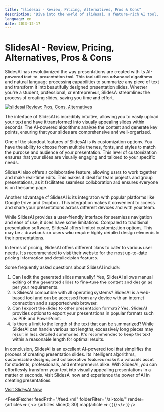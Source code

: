 ```yaml
---
title: "slidesai - Review, Pricing, Alternatives, Pros & Cons"
description: "Dive into the world of slidesai, a feature-rich AI tool. Learn about its features, pricing, and how it's making an impact. Don't miss out!"
language: en
date: 2023-12-17
---
```


# SlidesAI - Review, Pricing, Alternatives, Pros & Cons
        
SlidesAI has revolutionized the way presentations are created with its AI-powered text-to-presentation tool. This tool utilizes advanced algorithms and natural language processing capabilities to summarize any piece of text and transform it into beautifully designed presentation slides. Whether you're a student, professional, or entrepreneur, SlidesAI streamlines the process of creating slides, saving you time and effort.


<BlogHeader />


[![slidesai Review: Pros, Cons, Alternatives](/ai-tools/slidesai.png)](https://www.slidesai.io/)



The interface of SlidesAI is incredibly intuitive, allowing you to easily upload your text and have it transformed into visually appealing slides within seconds. The AI-powered algorithms analyze the content and generate key points, ensuring that your slides are comprehensive and well-organized.

One of the standout features of SlidesAI is its customization options. You have the ability to choose from multiple themes, fonts, and styles to match the purpose and audience of your presentation. This level of customization ensures that your slides are visually engaging and tailored to your specific needs.

SlidesAI also offers a collaborative feature, allowing users to work together and make real-time edits. This makes it ideal for team projects and group presentations, as it facilitates seamless collaboration and ensures everyone is on the same page.

Another advantage of SlidesAI is its integration with popular platforms like Google Drive and Dropbox. This integration makes it convenient to access and share your presentations across different devices and with your team.

While SlidesAI provides a user-friendly interface for seamless navigation and ease of use, it does have some limitations. Compared to traditional presentation software, SlidesAI offers limited customization options. This may be a drawback for users who require highly detailed design elements in their presentations.

In terms of pricing, SlidesAI offers different plans to cater to various user needs. It's recommended to visit their website for the most up-to-date pricing information and detailed plan features.

Some frequently asked questions about SlidesAI include:

1. Can I edit the generated slides manually? Yes, SlidesAI allows manual editing of the generated slides to fine-tune the content and design as per your requirements.
2. Is SlidesAI compatible with all operating systems? SlidesAI is a web-based tool and can be accessed from any device with an internet connection and a supported web browser.
3. Can I export the slides to other presentation formats? Yes, SlidesAI provides options to export your presentations in popular formats such as PDF and PowerPoint.
4. Is there a limit to the length of the text that can be summarized? While SlidesAI can handle various text lengths, excessively long pieces may result in less detailed summaries. It's recommended to keep the text within a reasonable length for optimal results.

In conclusion, SlidesAI is an excellent AI-powered tool that simplifies the process of creating presentation slides. Its intelligent algorithms, customizable designs, and collaborative features make it a valuable asset for students, professionals, and entrepreneurs alike. With SlidesAI, you can effortlessly transform your text into visually appealing presentations in a matter of seconds. Visit SlidesAI now and experience the power of AI in creating presentations.

[Visit SlidesAI Now](https://www.slidesai.io/)


<AdComponent />


<FeedFetcher feedPath="/feed.xml" folderFilter="/ai-tools/" render={articles => (
    <>
        <Cards>
            {articles.slice(0, 30).map(article => (
                <Card key={article.link} title={article.title} href={article.link} />
            ))}
        </Cards>
    </>
)} />

